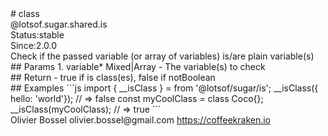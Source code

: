 <div class="docmap-mdx">
# class
<div class="_namespace">@lotsof.sugar.shared.is</div>
<div class="_metas">
<div class="_status"><span class="_status-label">Status:</span><span class="_status-value -stable">stable</span></div>
<div class="_since"><span class="_since-label">Since:</span><span class="_since-value">2.0.0</span></div>
</div>
<div class="_description">
Check if the passed variable (or array of variables) is/are plain variable(s)
</div>
<div class="_params">
## Params
1. <span class="_name">variable<span class="_required">*</span></span><span class="_default"></span> <span class="_type">Mixed|Array</span>
   - The variable(s) to check
</div>
<div class="_return">
## Return
- <span class="_description">true if is class(es), false if not</span><span class="_default"></span><span class="_type">Boolean</span>
</div>
<div class="_examples">
## Examples
```js
import { __isClass } = from '@lotsof/sugar/is';
__isClass({ hello: 'world'}); // => false
const myCoolClass = class Coco{};
__isClass(myCoolClass); // => true
```
</div>
<div class="_author">
<span class="_name">Olivier Bossel</span>
<span class="_email">olivier.bossel@gmail.com</span>
<a href="https://coffeekraken.io" target="_blank" class="_url">https://coffeekraken.io</a>
</div>
</div>
